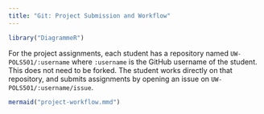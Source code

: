 ```yaml
---
title: "Git: Project Submission and Workflow"
---
```


```r
library("DiagrammeR")
```

For the project assignments, each student has a repository named
`UW-POLS501/:username` where `:username` is the GitHub username of the student.
This does not need to be forked.
The student works directly on that repository, and submits assignments by opening an issue on `UW-POLS501/:username/issue`.

```r
mermaid("project-workflow.mmd")
```
